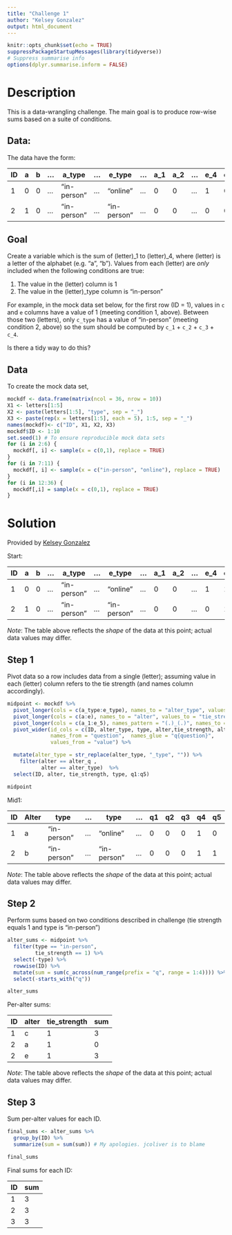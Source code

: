 ```yaml
---
title: "Challenge 1"
author: "Kelsey Gonzalez"
output: html_document
---
```


```r
knitr::opts_chunk$set(echo = TRUE)
suppressPackageStartupMessages(library(tidyverse))
# Suppress summarise info
options(dplyr.summarise.inform = FALSE)
```

# Description

This is a data-wrangling challenge. The main goal is to produce row-wise sums
based on a suite of conditions. 

## Data: 

The data have the form:

| ID | a | b | ... | a_type      | ... |    e_type   | ... | a_1 | a_2 | ... | e_4 | e_5 |
|:---|---|---|-----|-------------|-----|-------------|-----|-----|-----|-----|-----|-----|
|  1 | 0 | 0 | ... | "in-person" | ... | "online"    | ... |  0  |  0  | ... |  1  |  0  |
|  2 | 1 | 0 | ... | "in-person" | ... | "in-person" | ... |  0  |  0  | ... |  0  |  0  |

## Goal

Create a variable which is the sum of (letter)_1 to (letter)_4, where (letter)
is a letter of the alphabet (e.g. "a", "b"). Values from each (letter) are 
_only_ included when the following conditions are true:

1. The value in the (letter) column is 1
2. The value in the (letter)_type column is "in-person"

For example, in the mock data set below, for the first row (ID = 1), values in 
`c` and `e` columns have a value of 1 (meeting condition 1, above). Between 
those two (letters), only `c_type` has a value of "in-person" (meeting 
condition 2, above) so the sum should be computed by `c_1` + `c_2` + `c_3` + `c_4`. 

Is there a tidy way to do this?

## Data

To create the mock data set, 

```r
mockdf <- data.frame(matrix(ncol = 36, nrow = 10))
X1 <- letters[1:5]
X2 <- paste(letters[1:5], "type", sep = "_")
X3 <- paste(rep(x = letters[1:5], each = 5), 1:5, sep = "_")
names(mockdf)<- c("ID", X1, X2, X3)
mockdf$ID <- 1:10
set.seed(1) # To ensure reproducible mock data sets
for (i in 2:6) { 
  mockdf[, i] <- sample(x = c(0,1), replace = TRUE)
}
for (i in 7:11) { 
  mockdf[, i] <- sample(x = c("in-person", "online"), replace = TRUE)
}
for (i in 12:36) { 
  mockdf[,i] = sample(x = c(0,1), replace = TRUE)
}
```

# Solution

Provided by [Kelsey Gonzalez](https://github.com/kelseygonzalez)

Start: 

| ID | a | b | ... | a_type      | ... |    e_type   | ... | a_1 | a_2 | ... | e_4 | e_5 |
|:---|---|---|-----|-------------|-----|-------------|-----|-----|-----|-----|-----|-----|
|  1 | 0 | 0 | ... | "in-person" | ... | "online"    | ... |  0  |  0  | ... |  1  |  1  |
|  2 | 1 | 0 | ... | "in-person" | ... | "in-person" | ... |  0  |  0  | ... |  0  |  1  |

_Note_: The table above reflects the _shape_ of the data at this point; actual 
data values may differ.

## Step 1

Pivot data so a row includes data from a single (letter); assuming value in 
each (letter) column refers to the tie strength (and names column accordingly).

```r
midpoint <- mockdf %>% 
  pivot_longer(cols = c(a_type:e_type), names_to = "alter_type", values_to = "type") %>% 
  pivot_longer(cols = c(a:e), names_to = "alter", values_to = "tie_strength") %>% 
  pivot_longer(cols = c(a_1:e_5), names_pattern = "(.)_(.)", names_to = c("alter_q", "question")) %>%  
  pivot_wider(id_cols = c(ID, alter_type, type, alter,tie_strength, alter_q), 
              names_from = "question",  names_glue = "q{question}",
              values_from = "value") %>% 

  mutate(alter_type = str_replace(alter_type, "_type", "")) %>% 
    filter(alter == alter_q ,
           alter == alter_type)  %>% 
  select(ID, alter, tie_strength, type, q1:q5)

midpoint
```


Mid1:

| ID | Alter | type        | ... |    type     | ... | q1  | q2  | q3  | q4  | q5  |
|:---|-------|-------------|-----|-------------|-----|-----|-----|-----|-----|-----|
|  1 | a     | "in-person" | ... | "online"    | ... |  0  |  0  |  0  |  1  |  0  |
|  2 | b     | "in-person" | ... | "in-person" | ... |  0  |  0  |  0  |  1  |  1  |

_Note_: The table above reflects the _shape_ of the data at this point; actual 
data values may differ.

## Step 2

Perform sums based on two conditions described in challenge (tie strength 
equals 1 and type is "in-person")

```r
alter_sums <- midpoint %>%  
  filter(type == "in-person",
         tie_strength == 1) %>% 
  select(-type) %>% 
  rowwise(ID) %>% 
  mutate(sum = sum(c_across(num_range(prefix = "q", range = 1:4)))) %>%
  select(-starts_with("q"))

alter_sums
```

Per-alter sums:

| ID | alter | tie_strength | sum | 
|:---|-------|--------------|-----|
|  1 | c     | 1            | 3   | 
|  2 | a     | 1            | 0   | 
|  2 | e     | 1            | 3   | 

_Note_: The table above reflects the _shape_ of the data at this point; actual 
data values may differ.

## Step 3

Sum per-alter values for each ID.

```r
final_sums <- alter_sums %>%
  group_by(ID) %>%
  summarize(sum = sum(sum)) # My apologies. jcoliver is to blame

final_sums
```

Final sums for each ID:

| ID | sum | 
|:---|-----|
|  1 | 3   | 
|  2 | 3   | 
|  3 | 3   | 
